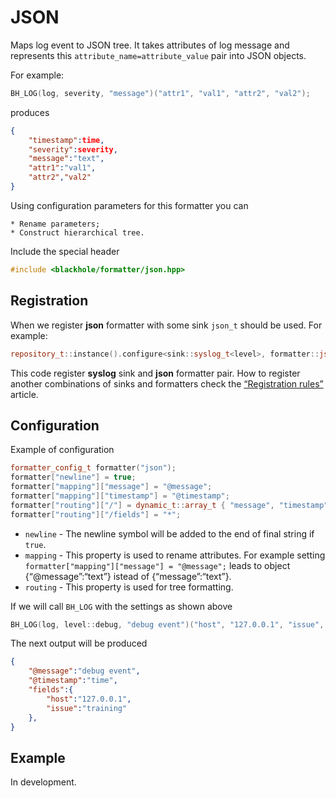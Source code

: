 # JSON
Maps log event to JSON tree. It takes attributes of log message and represents
this `attribute_name=attribute_value` pair into JSON objects.

For example:

~~~ cpp
BH_LOG(log, severity, "message")("attr1", "val1", "attr2", "val2");
~~~

produces

~~~ json
{
    "timestamp":time,
    "severity":severity,
    "message":"text",
    "attr1":"val1",
    "attr2","val2"
}
~~~

Using configuration parameters for this formatter you can

    * Rename parameters;
    * Construct hierarchical tree.


Include the special header

~~~ cpp
#include <blackhole/formatter/json.hpp>
~~~

## Registration
When we register **json** formatter with some sink `json_t` should be used.
For example:

~~~ cpp
repository_t::instance().configure<sink::syslog_t<level>, formatter::json_t>();
~~~

This code register **syslog** sink and **json** formatter pair. How to register
another combinations of sinks and formatters check the
["Registration rules"]() article.

## Configuration

Example of configuration

~~~ cpp
formatter_config_t formatter("json");
formatter["newline"] = true;
formatter["mapping"]["message"] = "@message";
formatter["mapping"]["timestamp"] = "@timestamp";
formatter["routing"]["/"] = dynamic_t::array_t { "message", "timestamp" };
formatter["routing"]["/fields"] = "*";
~~~

  * `newline` - The newline symbol will be added to the end of final string if
  `true`.
  * `mapping` - This property is used to rename attributes. For example setting
  `formatter["mapping"]["message"] = "@message";` leads to object
  {"@message":"text"} istead of {"message":"text"}.
  * `routing` - This property is used for tree formatting.

If we will call `BH_LOG` with the settings as shown above

~~~ cpp
BH_LOG(log, level::debug, "debug event")("host", "127.0.0.1", "issue", "training");
~~~

The next output will be produced

~~~ json
{
    "@message":"debug event",
    "@timestamp":"time",
    "fields":{
        "host":"127.0.0.1",
        "issue":"training"
    },
}
~~~

## Example
In development.
